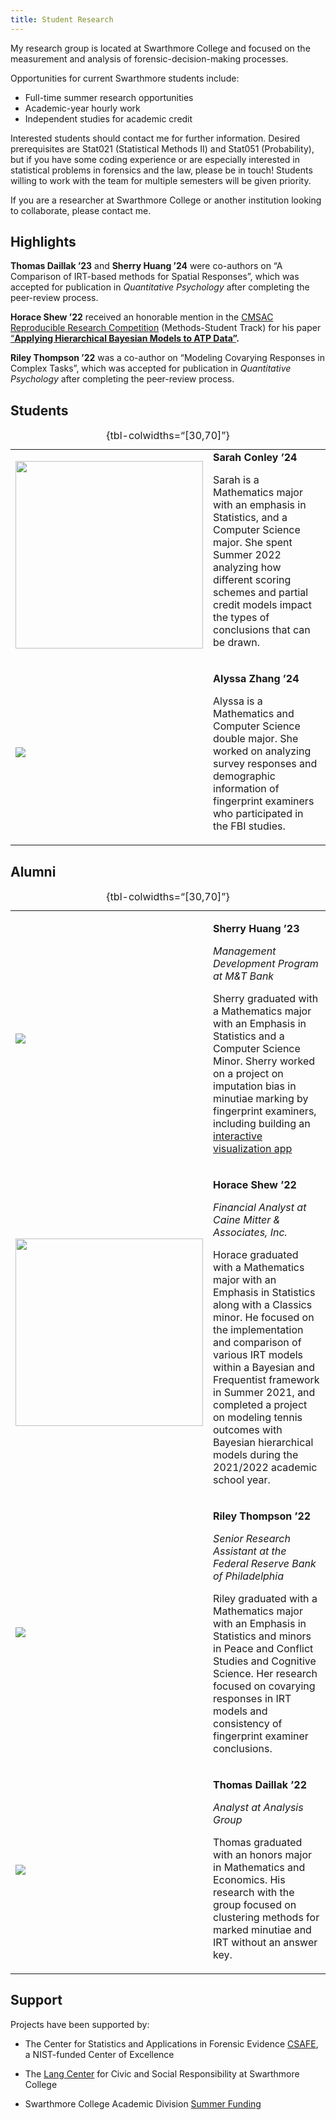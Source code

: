 ```yaml
---
title: Student Research
---
```


My research group is located at Swarthmore College and focused on the measurement and analysis of forensic-decision-making processes.

Opportunities for current Swarthmore students include:

-   Full-time summer research opportunities
-   Academic-year hourly work
-   Independent studies for academic credit

Interested students should contact me for further information. Desired prerequisites are Stat021 (Statistical Methods II) and Stat051 (Probability), but if you have some coding experience or are especially interested in statistical problems in forensics and the law, please be in touch! Students willing to work with the team for multiple semesters will be given priority.

If you are a researcher at Swarthmore College or another institution looking to collaborate, please contact me.

## Highlights

**Thomas Daillak '23** and **Sherry Huang '24** were co-authors on "A Comparison of IRT-based methods for Spatial Responses", which was accepted for publication in *Quantitative Psychology* after completing the peer-review process.

**Horace Shew '22** received an honorable mention in the [CMSAC Reproducible Research Competition](https://www.stat.cmu.edu/cmsac/conference/2021/) (Methods-Student Track) for his paper ["**Applying Hierarchical Bayesian Models to ATP Data"**](https://www.stat.cmu.edu/cmsac/conference/2021/assets/pdf/HoraceShew.pdf)**.**

**Riley Thompson '22** was a co-author on "Modeling Covarying Responses in Complex Tasks", which was accepted for publication in *Quantitative Psychology* after completing the peer-review process.

## Students

+------------------------------------------------------+---------------------------------------------------------------------------------------------------------------------------------------------------------------------------------------------------------------------------------------+
| ![](images/conley.jpg){fig-align="left" width="300"} | | **Sarah Conley '24**                                                                                                                                                                                                                |
|                                                      |                                                                                                                                                                                                                                       |
|                                                      | Sarah is a Mathematics major with an emphasis in Statistics, and a Computer Science major. She spent Summer 2022 analyzing how different scoring schemes and partial credit models impact the types of conclusions that can be drawn. |
+------------------------------------------------------+---------------------------------------------------------------------------------------------------------------------------------------------------------------------------------------------------------------------------------------+
| ![](images/alyssa.jpeg)                              | **Alyssa Zhang '24**                                                                                                                                                                                                                  |
|                                                      |                                                                                                                                                                                                                                       |
|                                                      | Alyssa is a Mathematics and Computer Science double major. She worked on analyzing survey responses and demographic information of fingerprint examiners who participated in the FBI studies.                                         |
+------------------------------------------------------+---------------------------------------------------------------------------------------------------------------------------------------------------------------------------------------------------------------------------------------+

: {tbl-colwidths="\[30,70\]"}

## Alumni

+-----------------------------------------------------+--------------------------------------------------------------------------------------------------------------------------------------------------------------------------------------------------------------------------------------------------------------------------------------------------------------------------------------------------------------------------+
| ![](images/sherry.jpeg)                             | **Sherry Huang '23**                                                                                                                                                                                                                                                                                                                                                     |
|                                                     |                                                                                                                                                                                                                                                                                                                                                                          |
|                                                     | *Management Development Program at M&T Bank*                                                                                                                                                                                                                                                                                                                             |
|                                                     |                                                                                                                                                                                                                                                                                                                                                                          |
|                                                     | Sherry graduated with a Mathematics major with an Emphasis in Statistics and a Computer Science Minor. Sherry worked on a project on imputation bias in minutiae marking by fingerprint examiners, including building an [interactive visualization app](https://asluby.shinyapps.io/Minutiae-Movement/)                                                                 |
+-----------------------------------------------------+--------------------------------------------------------------------------------------------------------------------------------------------------------------------------------------------------------------------------------------------------------------------------------------------------------------------------------------------------------------------------+
| ![](images/hshew.jpg){fig-align="left" width="300"} | **Horace Shew '22**                                                                                                                                                                                                                                                                                                                                                      |
|                                                     |                                                                                                                                                                                                                                                                                                                                                                          |
|                                                     | *Financial Analyst at Caine Mitter & Associates, Inc.*                                                                                                                                                                                                                                                                                                                   |
|                                                     |                                                                                                                                                                                                                                                                                                                                                                          |
|                                                     | Horace graduated with a Mathematics major with an Emphasis in Statistics along with a Classics minor. He focused on the implementation and comparison of various IRT models within a Bayesian and Frequentist framework in Summer 2021, and completed a project on modeling tennis outcomes with Bayesian hierarchical models during the 2021/2022 academic school year. |
+-----------------------------------------------------+--------------------------------------------------------------------------------------------------------------------------------------------------------------------------------------------------------------------------------------------------------------------------------------------------------------------------------------------------------------------------+
| ![](images/riley.jpg)                               | **Riley Thompson '22**                                                                                                                                                                                                                                                                                                                                                   |
|                                                     |                                                                                                                                                                                                                                                                                                                                                                          |
|                                                     | *Senior Research Assistant at the Federal Reserve Bank of Philadelphia*                                                                                                                                                                                                                                                                                                  |
|                                                     |                                                                                                                                                                                                                                                                                                                                                                          |
|                                                     | Riley graduated with a Mathematics major with an Emphasis in Statistics and minors in Peace and Conflict Studies and Cognitive Science. Her research focused on covarying responses in IRT models and consistency of fingerprint examiner conclusions.                                                                                                                   |
+-----------------------------------------------------+--------------------------------------------------------------------------------------------------------------------------------------------------------------------------------------------------------------------------------------------------------------------------------------------------------------------------------------------------------------------------+
| ![](images/daillak.jpeg)                            | **Thomas Daillak '22**                                                                                                                                                                                                                                                                                                                                                   |
|                                                     |                                                                                                                                                                                                                                                                                                                                                                          |
|                                                     | *Analyst at Analysis Group*                                                                                                                                                                                                                                                                                                                                              |
|                                                     |                                                                                                                                                                                                                                                                                                                                                                          |
|                                                     | Thomas graduated with an honors major in Mathematics and Economics. His research with the group focused on clustering methods for marked minutiae and IRT without an answer key.                                                                                                                                                                                         |
+-----------------------------------------------------+--------------------------------------------------------------------------------------------------------------------------------------------------------------------------------------------------------------------------------------------------------------------------------------------------------------------------------------------------------------------------+

: {tbl-colwidths="\[30,70\]"}

## Support

Projects have been supported by:

-   The Center for Statistics and Applications in Forensic Evidence [CSAFE](forensicstats.org), a NIST-funded Center of Excellence

-   The [Lang Center](https://www.swarthmore.edu/lang-center/) for Civic and Social Responsibility at Swarthmore College

-   Swarthmore College Academic Division [Summer Funding](https://www.swarthmore.edu/summer-research-opportunities/summer-funding-opportunities-across-campus#ACAD)
